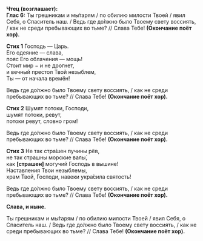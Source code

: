**Чтец (возглашает):**  
**Глас 6:** Ты грешникам и мы́тарям / по обилию милости Твоей / явил Себя, о Спаситель наш. / Ведь где до́лжно было Твоему свету воссиять, / как не среди пребывающих во тьме? // Слава Тебе! **(Окончание поёт хор).**

**Стих 1** Господь — Царь.  
Его одеяние — слава,  
пояс Его облачения — мощь!  
Стоит мир − и не дрогнет,  
и вечный престол Твой незыблем,  
Ты — от начала времён!

Ведь где до́лжно было Твоему свету воссиять, / как не среди пребывающих во тьме? // Слава Тебе! **(Окончание поёт хор).**

**Стих 2** Шумят потоки, Господи,  
шумят потоки, ревут,  
потоки ревут, словно гром!

Ведь где до́лжно было Твоему свету воссиять, / как не среди пребывающих во тьме? // Слава Тебе! **(Окончание поёт хор).**

**Стих 3** Не так стра́шен пучины рёв,  
не так страшны морские валы́,  
как **[**страшен**]** могучий Господь в вышине!  
Наставления Твои незыблемы,  
храм Твой, Господи, навеки укра́сила святость!

Ведь где до́лжно было Твоему свету воссиять, / как не среди пребывающих во тьме? // Слава Тебе! **(Окончание поёт хор).**

**Слава, и ныне.**

Ты грешникам и мы́тарям / по обилию милости Твоей / явил Себя, о Спаситель наш. / Ведь где до́лжно было Твоему свету воссиять, / как не среди пребывающих во тьме? // Слава Тебе! **(Окончание поёт хор).**
